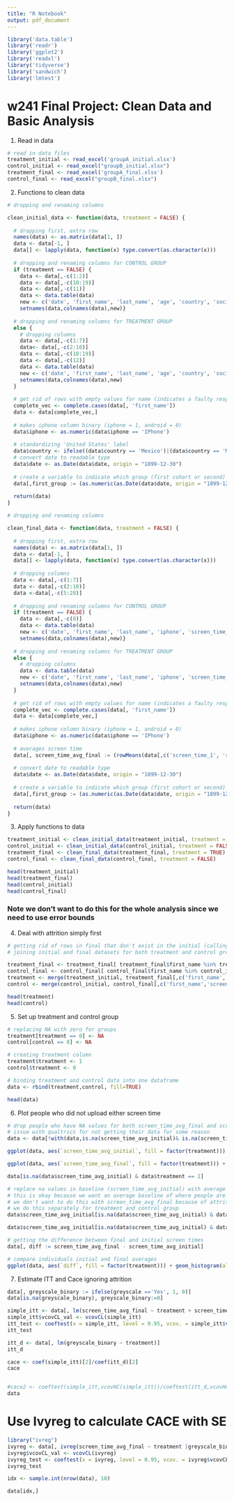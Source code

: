 ```yaml
---
title: "R Notebook"
output: pdf_document
---
```


```r
library('data.table')
library('readr')
library('ggplot2')
library('readxl')
library('tidyverse')
library('sandwich')
library('lmtest')
```
# w241 Final Project: Clean Data and Basic Analysis

1. Read in data
```r
# read in data files
treatment_initial <- read_excel('groupA_initial.xlsx')
control_initial <- read_excel("groupB_initial.xlsx")
treatment_final <- read_excel('groupA_final.xlsx')
control_final <- read_excel("groupB_final.xlsx")
```



2. Functions to clean data
```r
# dropping and renaming columns

clean_initial_data <- function(data, treatment = FALSE) {
  
  # dropping first, extra row
  names(data) <- as.matrix(data[1, ])
  data <- data[-1, ]
  data[] <- lapply(data, function(x) type.convert(as.character(x)))
  
  # dropping and renaming columns for CONTROL GROUP
  if (treatment == FALSE) {
    data <- data[,-c(1:2)]
    data <- data[,-c(10:19)]
    data <- data[,-c(11)]
    data <- data.table(data)
    new <- c('date', 'first_name', 'last_name', 'age', 'country', 'social_apps', 'iphone', 'screen_time_rep', 'screen_time_on', 'screen_time_avg_initial')
    setnames(data,colnames(data),new)}
  
  # dropping and renaming columns for TREATMENT GROUP
  else {
    # dropping columns
    data <- data[,-c(1:7)]
    data<- data[,-c(2:10)]
    data <- data[,-c(10:19)]
    data <- data[,-c(12)]
    data <- data.table(data)
    new <- c('date', 'first_name', 'last_name', 'age', 'country', 'social_apps', 'iphone', 'greyscale', 'screen_time_rep', 'screen_time_on', 'screen_time_avg_initial')
    setnames(data,colnames(data),new)
  }
  
  # get rid of rows with empty values for name (indicates a faulty response)
  complete_vec <- complete.cases(data[, 'first_name'])
  data <- data[complete_vec,]
  
  # makes iphone column binary (iphone = 1, android = 0)
  data$iphone <- as.numeric(data$iphone == 'IPhone')
  
  # standardizing 'United States' label
  data$country <- ifelse((data$country == 'Mexico')|(data$country == 'MX')|(data$country == 'Mx')|(data$country == 'mexico')|(data$country == 'México'),             'Mexico', 'United States' )
  # convert date to readable type
  data$date <- as.Date(data$date, origin = "1899-12-30")
  
  # create a variable to indicate which group (first cohort or second) based on date
  data[,first_group := (as.numeric(as.Date(data$date, origin = "1899-12-30") < "2021-03-23"))]
  
  return(data)
}
```

```r
# dropping and renaming columns 

clean_final_data <- function(data, treatment = FALSE) {
  
  # dropping first, extra row
  names(data) <- as.matrix(data[1, ])
  data <- data[-1, ]
  data[] <- lapply(data, function(x) type.convert(as.character(x)))
  
  # dropping columns
  data <- data[,-c(1:7)]
  data <- data[,-c(2:10)]
  data <-data[,-c(5:28)]
  
  # dropping and renaming columns for CONTROL GROUP
  if (treatment == FALSE) {
    data <- data[,-c(8)]
    data <- data.table(data)
    new <- c('date', 'first_name', 'last_name', 'iphone', 'screen_time_1', 'screen_time_2', 'screen_time_3')
    setnames(data,colnames(data),new)}
  
  # dropping and renaming columns for TREATMENT GROUP
  else {
    # dropping columns
    data <- data.table(data)
    new <- c('date', 'first_name', 'last_name', 'iphone', 'screen_time_1', 'screen_time_2', 'screen_time_3')
    setnames(data,colnames(data),new)
  }
  
  # get rid of rows with empty values for name (indicates a faulty response)
  complete_vec <- complete.cases(data[, 'first_name'])
  data <- data[complete_vec,]
  
  # makes iphone column binary (iphone = 1, android = 0)
  data$iphone <- as.numeric(data$iphone == 'IPhone')
  
  # averages screen time 
  data[, screen_time_avg_final := (rowMeans(data[,c('screen_time_1', 'screen_time_2', 'screen_time_3')]))]
  
  # convert date to readable type
  data$date <- as.Date(data$date, origin = "1899-12-30")
  
  # create a variable to indicate which group (first cohort or second) based on date
  data[,first_group := (as.numeric(as.Date(data$date, origin = "1899-12-30") < "2021-03-26"))]
  
  return(data)
}
```

3. Apply functions to data
```r
treatment_initial <- clean_initial_data(treatment_initial, treatment = TRUE)
control_initial <- clean_initial_data(control_initial, treatment = FALSE)
treatment_final <- clean_final_data(treatment_final, treatment = TRUE)
control_final <- clean_final_data(control_final, treatment = FALSE)
```

```r
head(treatment_initial)
head(treatment_final)
head(control_initial)
head(control_final)
```

### Note we don't want to do this for the whole analysis since we need to use error bounds
4. Deal with attrition simply first 
```r
# getting rid of rows in final that don't exist in the initial (calling these faulty responses)
# joining initial and final datasets for both treatment and control groups

treatment_final <- treatment_final[ treatment_final$first_name %in% treatment_initial$first_name, ]
control_final <- control_final[ control_final$first_name %in% control_initial$first_name, ]
treatment <- merge(treatment_initial, treatment_final[,c('first_name','screen_time_avg_final')], by.x = "first_name", by.y = "first_name", all.x = TRUE, all.y = FALSE)
control <- merge(control_initial, control_final[,c('first_name','screen_time_avg_final')], by.x = "first_name", by.y = "first_name", all.x = TRUE, all.y = FALSE)

```

```r
head(treatment)
head(control)
```

5. Set up treatment and control group
```r
# replacing NA with zero for groups
treatment[treatment == 0] <- NA
control[control == 0] <- NA

# creating treatment column
treatment$treatment <- 1
control$treatment <- 0

# binding treatment and control data into one dataframe
data <- rbind(treatment,control, fill=TRUE)
```

```r
head(data)
```

6. Plot people who did not upload either screen time
```r
# drop people who have NA values for both screen_time_avg_final and screen_time_avg_initial
# issue with qualtrics for not getting their data for some reason
data <- data[!with(data,is.na(screen_time_avg_initial)& is.na(screen_time_avg_final)),]
```


```r
ggplot(data, aes(`screen_time_avg_initial`, fill = factor(treatment))) + geom_histogram(alpha = 0.2) + labs(title="Baseline Screen Time Averages")
```

```r
ggplot(data, aes(`screen_time_avg_final`, fill = factor(treatment))) + geom_histogram(alpha = 0.2) + labs(title="Final Screen Time Averages")
```

```r
data[is.na(data$screen_time_avg_initial) & data$treatment == 1]
```


```r
# replace na values in baseline (screen_time_avg_initial) with average of that column
# this is okay because we want an average baseline of where people are
# we don't want to do this with screen_time_avg_final because of attrition (we want to know which people didn't come back)
# we do this separately for treatment and control group
data$screen_time_avg_initial[is.na(data$screen_time_avg_initial) & data$treatment == 1] <- mean(treatment$screen_time_avg_initial,na.rm=TRUE)

data$screen_time_avg_initial[is.na(data$screen_time_avg_initial) & data$treatment == 0] <- mean(control$screen_time_avg_initial,na.rm=TRUE)

# getting the difference between final and initial screen times
data[, diff := screen_time_avg_final - screen_time_avg_initial]
```


```r
# compare individuals initial and final averages
ggplot(data, aes(`diff`, fill = factor(treatment))) + geom_histogram(alpha = 0.2) + labs(title="Screen Time Average Difference")
```
7. Estimate ITT and Cace ignoring attrition

```r
data[, greyscale_binary := ifelse(greyscale =='Yes', 1, 0)]
data[is.na(greyscale_binary), greyscale_binary:=0]
```


```r
simple_itt <- data[, lm(screen_time_avg_final ~ treatment + screen_time_avg_initial + as.factor(country))]
simple_itt$vcovCL_val <- vcovCL(simple_itt)
itt_test <- coeftest(x = simple_itt, level = 0.95, vcov. = simple_itt$vcovCL_val)
itt_test

itt_d <- data[, lm(greyscale_binary ~ treatment)]
itt_d

cace <- coef(simple_itt)[2]/coef(itt_d)[2]
cace


#cace2 <- coeftest(simple_itt,vcovHC(simple_itt))/coeftest(itt_d,vcovHC(itt_d))
data
```
# Use Ivyreg to calculate CACE with SE
```r
library("ivreg")
ivyreg <- data[, ivreg(screen_time_avg_final ~ treatment |greyscale_binary + screen_time_avg_initial + as.factor(country))]
ivyreg$vcovCL_val <- vcovCL(ivyreg)
ivyreg_test <- coeftest(x = ivyreg, level = 0.95, vcov. = ivyreg$vcovCL_val)
ivyreg_test
```

```r

idx <- sample.int(nrow(data), 10)

data[idx,]
```











